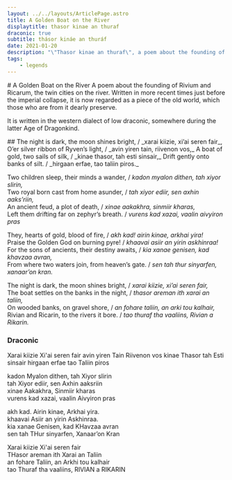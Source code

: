 ```yaml
---
layout: ../../layouts/ArticlePage.astro
title: A Golden Boat on the River
displaytitle: thasor kinae an thuraf
draconic: true
subtitle: thásor kináe an thuráf
date: 2021-01-20
description: "\"Thasor kinae an thuraf\", a poem about the founding of Rivium and Ricarum, written in the latter age of Dragonkind"
tags: 
    - legends
---
```


<ColourBand>
# A Golden Boat on the River
</ColourBand>

<CBox>
A poem about the founding of Rivium and Ricarum, the twin cities on the river. Written in more recent times just before the imperial collapse, it is now regarded as a piece of the old world, which those who are from it dearly preserve.

It is written in the western dialect of low draconic, somewhere during the latter Age of Dragonkind.
</CBox>

<ColourBand>
##
</ColourBand>

<CBox centre>
The night is dark, the moon shines bright, / _xarai kiizie, xi’ai seren fair_,    
O’er silver ribbon of Ryven’s light, / _avin yiren tain, riivenon vos,_    
A boat of gold, two sails of silk, / _kinae thasor, tah esti sinsair,_    
Drift gently onto banks of silt. / _hirgaan erfae, tao taliin piros._

Two children sleep, their minds a wander, / _kadon myalon dithen, tah xiyor slirin,_    
Two royal born cast from home asunder, / _tah xiyor ediir, sen axhin aaks’riin,_    
An ancient feud, a plot of death, / _xinae aakakhra, sinmiir kharas,_    
Left them drifting far on zephyr’s breath. / _vurens kad xazai, vaalin aivyiron pras_

They, hearts of gold, blood of fire, / _akh kad! airin kinae, arkhai yira!_    
Praise the Golden God on burning pyre! / _khaavai asiir an yirin askhinraa!_    
For the sons of ancients, their destiny awaits, / _kia xanae genisen, kad khavzaa avran,_    
From where two waters join, from heaven’s gate. / _sen tah thur sinyarfen, xanaar’on kran._

The night is dark, the moon shines bright, / _xarai kiizie, xi’ai seren fair,_    
The boat settles on the banks in the night, / _thasor areman ith xarai an taliin,_    
On wooded banks, on gravel shore, / _an fohare taliin, an arki tou kalhair,_    
Rivian and Ricarin, to the rivers it bore. / _tao thuraf tha vaaliins, Rivian a Rikarin._

### Draconic

<Drac d>
Xarai kiizie Xi'ai seren fair   
avin yiren Tain Riivenon vos   
kinae Thasor tah Esti sinsair   
hirgaan erfae tao Taliin piros

kadon Myalon dithen, tah Xiyor slirin     
tah Xiyor ediir, sen Axhin aaksriin   
xinae Aakakhra, Sinmiir kharas   
vurens kad xazai, vaalin Aivyiron pras

akh kad. Airin kinae, Arkhai yira.    
khaavai Asiir an yirin Askhinraa.   
kia xanae Genisen, kad KHavzaa avran   
sen tah THur sinyarfen, Xanaar’on Kran

Xarai kiizie Xi'ai seren fair    
THasor areman ith Xarai an Taliin   
an fohare Taliin, an Arkhi tou kalhair   
tao Thuraf tha vaaliins, RIVIAN a RIKARIN  
</Drac>
</CBox>